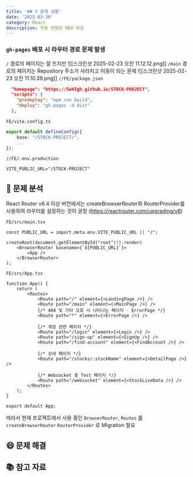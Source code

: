 ```yaml
---
title: '## ‼️ 문제 상황'
date: '2025-03-30'
category: React
description: 자동 변환된 MDX 파일
---
```

### `gh-pages` 배포 시 라우터 경로 문제 발생

`/`   경로의 페이지는 잘 뜨지만
![[스크린샷 2025-02-23 오전 11.12.12.png]]
`/main`   경로의 페이지는 Repository 주소가 사라지고 이동이 되는 문제
![[스크린샷 2025-02-23 오전 11.10.39.png]]
`//FE/package.json`
```json
  "homepage": "https://SeHIgh.github.io/STOCK-PROJECT",
  "scripts": {
    "predeploy": "npm run build",
    "deploy": "gh-pages -d dist"
  },
```

`FE/vite.config.ts`
```ts
export default defineConfig({
    base: "/STOCK-PROJECT/",
    ...
});
```

`//FE/.env.production`
```env
VITE_PUBLIC_URL="/STOCK-PROJECT"
```
## 🔎 문제 분석

React Router v6.4 이상 버전에서는 createBrowserRouter와 RouterProvider를 사용하여 라우터를 설정하는 것이 권장 (https://reactrouter.com/upgrading/v6)

`FE/src/main.tsx`
```tsx
const PUBLIC_URL = import.meta.env.VITE_PUBLIC_URL || "/";

createRoot(document.getElementById("root")!).render(
    <BrowserRouter basename={`${PUBLIC_URL}`}>
        <App />
    </BrowserRouter>
);
```

`FE/src/App.tsx`
```tsx
function App() {
    return (
        <Routes>
            <Route path="/" element={<LandingPage />} />
            <Route path="/main" element={<MainPage />} />
            {/* 404 및 기타 오류 시 나타나는 페이지 - ErrorPage */}
            <Route path="*" element={<ErrorPage />} />

            {/* 계정 관련 페이지 */}
            <Route path="/login" element={<Login />} />
            <Route path="/sign-up" element={<SignUp />} />
            <Route path="/find-account" element={<FindAccount />} />

            {/* 상세 페이지 */}
            <Route path="/stocks/:stockName" element={<DetailPage />} />

            {/* Websocket 용 Test 페이지 */}
            <Route path="/websocket" element={<StockLiveData />} />
        </Routes>
    );
}

export default App;
```

따라서 현재 프로젝트에서 사용 중인 `BrowserRouter`, `Routes` 를 `createBrowserRouter` `RouterProvider` 로 Migration 필요

## 😄 문제 해결

## 📚 참고 자료
